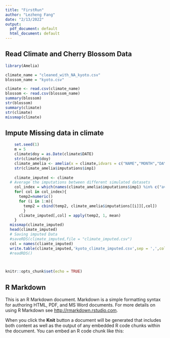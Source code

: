 ```yaml
---
title: "FirstRun"
author: "Lezheng Fang"
date: "2/13/2022"
output:
  pdf_document: default
  html_document: default
---
```



## Read Climate and Cherry Blossom Data
```r
library(Amelia)

climate_name = "cleaned_with_NA_kyoto.csv"
blossom_name = "kyoto.csv"

climate <- read.csv(climate_name)
blossom <- read.csv(blossom_name)
summary(blossom)
str(blossom)
summary(climate)
str(climate)
missmap(climate)
```

## Impute Missing data in climate
```r
    set.seed(1)    
    m = 5
    climate$doy = as.Date(climate$DATE)
    str(climate$doy)
    climate_amelia <- amelia(x = climate,idvars = c("NAME","MONTH","DAY","YEAR","DATE","year"),ts ="doy",m=m)
    str(climate_amelia$imputations$imp1)
  
    climate_imputed <- climate
  # Average the imputations between different simulated datasets
    col_index = which(names(climate_amelia$imputations$imp1) %in% c("average_temperature", "max_temperature","min_temperature","Rain_cm"))
    for( col in col_index){
      temp2=numeric() 
      for (i in 1:m){
        temp2 = cbind(temp2, climate_amelia$imputations[[i]][,col]) 
        }
      climate_imputed[,col] = apply(temp2, 1, mean) 
    }
  missmap(climate_imputed)
  head(climate_imputed)
  # Saving imputed Data
  #saveRDS(climate_imputed,file = "climate_imputed.csv")
  col = names(cliamte_imputed)
  write.table(climate_imputed,'kyoto_climate_imputed.csv',sep = ',',col.names = names(climate_imputed),row.names =row.names(climate_imputed))
  #readRDS()
  
```

```r

```


```r
knitr::opts_chunk$set(echo = TRUE)
```

## R Markdown

This is an R Markdown document. Markdown is a simple formatting syntax for authoring HTML, PDF, and MS Word documents. For more details on using R Markdown see <http://rmarkdown.rstudio.com>.

When you click the **Knit** button a document will be generated that includes both content as well as the output of any embedded R code chunks within the document. You can embed an R code chunk like this:

